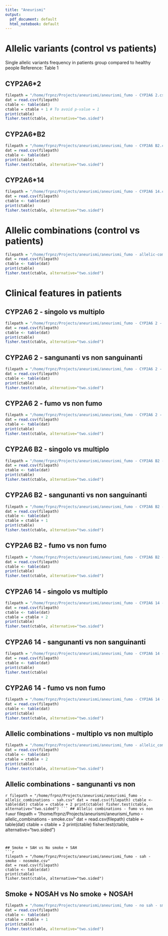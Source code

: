 ```yaml
---
title: "Aneurismi"
output:
  pdf_document: default
  html_notebook: default
---
```


# Allelic variants (control vs patients)
Single allelic variants frequency in patients group compared to healthy people
Reference: Table 1

## CYP2A6*2
```r
filepath = "/home/frpnz/Projects/aneurismi/aneurismi_fumo - CYP2A6 2.csv"
dat = read.csv(filepath)
ctable <- table(dat)
ctable = ctable + 1 # To avoid p-value = 1
print(ctable)
fisher.test(ctable, alternative="two.sided")
```
## CYP2A6*B2
```r
filepath = "/home/frpnz/Projects/aneurismi/aneurismi_fumo - CYP2A6 B2.csv"
dat = read.csv(filepath)
ctable <- table(dat)
print(ctable)
fisher.test(ctable, alternative="two.sided")
```
## CYP2A6*14
```r
filepath = "/home/frpnz/Projects/aneurismi/aneurismi_fumo - CYP2A6 14.csv"
dat = read.csv(filepath)
ctable <- table(dat)
print(ctable)
fisher.test(ctable, alternative="two.sided")
```
# Allelic combinations (control vs patients)
```r
filepath = "/home/frpnz/Projects/aneurismi/aneurismi_fumo - allelic-combinations.csv"
dat = read.csv(filepath)
ctable <- table(dat)
print(ctable)
fisher.test(ctable, alternative="two.sided")
```
# Clinical features in patients
## CYP2A6 2 - singolo vs multiplo 
```r
filepath = "/home/frpnz/Projects/aneurismi/aneurismi_fumo - CYP2A6 2 - multipli.csv"
dat = read.csv(filepath)
ctable <- table(dat)
print(ctable)
fisher.test(ctable, alternative="two.sided")
```
## CYP2A6 2 - sangunanti vs non sanguinanti
```r
filepath = "/home/frpnz/Projects/aneurismi/aneurismi_fumo - CYP2A6 2 - sah.csv"
dat = read.csv(filepath)
ctable <- table(dat)
print(ctable)
fisher.test(ctable, alternative="two.sided")
```
## CYP2A6 2 - fumo vs non fumo
```r
filepath = "/home/frpnz/Projects/aneurismi/aneurismi_fumo - CYP2A6 2 - smoke.csv"
dat = read.csv(filepath)
ctable <- table(dat)
print(ctable)
fisher.test(ctable, alternative="two.sided")
```
## CYP2A6 B2 - singolo vs multiplo
```r
filepath = "/home/frpnz/Projects/aneurismi/aneurismi_fumo - CYP2A6 B2 - multipli.csv"
dat = read.csv(filepath)
ctable <- table(dat)
print(ctable)
fisher.test(ctable, alternative="two.sided")
```
## CYP2A6 B2 - sangunanti vs non sanguinanti
```r
filepath = "/home/frpnz/Projects/aneurismi/aneurismi_fumo - CYP2A6 B2 - sah.csv"
dat = read.csv(filepath)
ctable <- table(dat)
ctable = ctable + 1
print(ctable)
fisher.test(ctable, alternative="two.sided")
```
## CYP2A6 B2 - fumo vs non fumo
```r
filepath = "/home/frpnz/Projects/aneurismi/aneurismi_fumo - CYP2A6 B2 - smoke.csv"
dat = read.csv(filepath)
ctable <- table(dat)
print(ctable)
fisher.test(ctable, alternative="two.sided")
```
## CYP2A6 14 - singolo vs multiplo
```r
filepath = "/home/frpnz/Projects/aneurismi/aneurismi_fumo - CYP2A6 14 - multipli.csv"
dat = read.csv(filepath)
ctable <- table(dat)
ctable = ctable + 2
print(ctable)
fisher.test(ctable, alternative="two.sided")
```
## CYP2A6 14 - sangunanti vs non sanguinanti
```r
filepath = "/home/frpnz/Projects/aneurismi/aneurismi_fumo - CYP2A6 14 - sah.csv"
dat = read.csv(filepath)
ctable <- table(dat)
print(ctable)
fisher.test(ctable)
```
## CYP2A6 14 - fumo vs non fumo
```r
filepath = "/home/frpnz/Projects/aneurismi/aneurismi_fumo - CYP2A6 14 - smoke.csv"
dat = read.csv(filepath)
ctable <- table(dat)
print(ctable)
fisher.test(ctable, alternative="two.sided")
```
## Allelic combinations - multiplo vs non multiplo
```r
filepath = "/home/frpnz/Projects/aneurismi/aneurismi_fumo - allelic_combinations - multipli.csv"
dat = read.csv(filepath)
ctable <- table(dat)
ctable = ctable + 2
print(ctable)
fisher.test(ctable, alternative="two.sided")
```
## Allelic combinations - sangunanti vs non
````r
filepath = "/home/frpnz/Projects/aneurismi/aneurismi_fumo - allelic_combinations - sah.csv"
dat = read.csv(filepath)
ctable <- table(dat)
ctable = ctable + 2
print(ctable)
fisher.test(ctable, alternative="two.sided")
```
## Allelic combinations - fumo vs non fumo
````r
filepath = "/home/frpnz/Projects/aneurismi/aneurismi_fumo - allelic_combinations - smoke.csv"
dat = read.csv(filepath)
ctable <- table(dat)
ctable = ctable + 2
print(ctable)
fisher.test(ctable, alternative="two.sided")
```


## Smoke + SAH vs No smoke + SAH
```r
filepath = "/home/frpnz/Projects/aneurismi/aneurismi_fumo - sah - smoke - nosmoke.csv"
dat = read.csv(filepath)
ctable <- table(dat)
print(ctable)
fisher.test(ctable, alternative="two.sided")
```
## Smoke + NOSAH vs No smoke + NOSAH
```r
filepath = "/home/frpnz/Projects/aneurismi/aneurismi_fumo - no sah - smoke - nosmoke.csv"
dat = read.csv(filepath)
ctable <- table(dat)
ctable = ctable + 1
print(ctable)
fisher.test(ctable, alternative="two.sided")
```